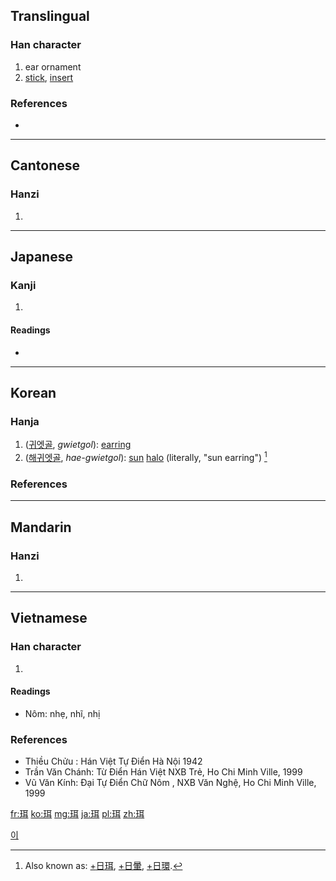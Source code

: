 ==Translingual==

===Han character===
{{Han char|rn=96|rad=玉|as=06|sn=10|four=1114<sub>0</sub>|canj=一土尸十 (MGSJ)}}

# ear ornament
# [[stick]], [[insert]]

===References===
* {{Han ref|kx=0731.080|dkj=20964|dj=1142.210|hdz=21109.130|uh=73E5|ud=29669|bh=D2AD|bd=53933}}

----

==Cantonese==

===Hanzi===
{{yue-hanzi|jyut=|y=nei6, yi6}}

# {{defn|lang=yue|sort=玉06}}

----

==Japanese==

===Kanji===
{{ja-kanji|grade=|rs=玉06}}

# {{defn|lang=ja|sort=玉06}}

====Readings====
* {{ja-readings|on=[[じ]] (ji)|kun=[[みみだま]] (mimidama), [[みみかざり]] (mimikazari), [[ひがさ]] (higasa)}}

----

==Korean==

===Hanja===
{{ko-hanja|hangeul=이|eumhun=|rv=i|mr=i|y=i}}

# ([[귀고리|귀엣골]], ''gwietgol''): [[earring]] 
# ([[해귀엣골]], ''hae-gwietgol''): [[sun]] [[halo]] (literally, "sun earring") <ref>Also known as: [[日珥|+]][[日]][[珥]], [[日暈|+]][[日]][[暈]], [[日環|+]][[日]][[環]].</ref> 

===References===
<references />

[[Category:Hanja readings|이]]
 
----

==Mandarin==

===Hanzi===
{{cmn-hanzi|pin=[[ěr]] ([[er3]])|wg=erh<sup>3</sup>}}

# {{defn|lang=cmn|sort=玉06}}

----

==Vietnamese==

===Han character===
{{vi-hantu|nhị|rs=玉06}}

# {{defn|lang=vi|sort=玉06}}

====Readings====
* Nôm: nhẹ, nhĩ, nhị

===References===
* Thiều Chửu : Hán Việt Tự Điển  Hà Nội 1942
* Trần Văn Chánh: Từ Điển Hán Việt NXB Trẻ, Ho Chi Minh Ville, 1999
* Vũ Văn Kính: Đại Tự Điển Chữ Nôm , NXB Văn Nghệ, Ho Chi Minh Ville, 1999

[[fr:珥]]
[[ko:珥]]
[[mg:珥]]
[[ja:珥]]
[[pl:珥]]
[[zh:珥]]